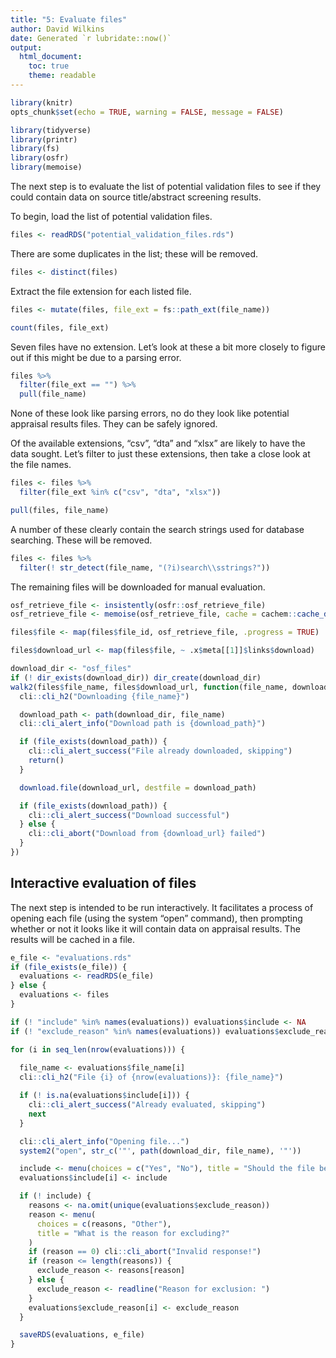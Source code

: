 ```yaml
---
title: "5: Evaluate files"
author: David Wilkins
date: Generated `r lubridate::now()`
output:
  html_document:
    toc: true
    theme: readable
---
```


```r
library(knitr)
opts_chunk$set(echo = TRUE, warning = FALSE, message = FALSE)
```

```r
library(tidyverse)
library(printr)
library(fs)
library(osfr)
library(memoise)
```

The next step is to evaluate the list of potential validation files to see if they could contain data on source title/abstract screening results.

To begin, load the list of potential validation files.

```r
files <- readRDS("potential_validation_files.rds")
```

There are some duplicates in the list; these will be removed.

```r
files <- distinct(files)
```

Extract the file extension for each listed file.

```r
files <- mutate(files, file_ext = fs::path_ext(file_name))

count(files, file_ext)
```

Seven files have no extension. Let's look at these a bit more closely to figure out if this might be due to a parsing error.

```r
files %>%
  filter(file_ext == "") %>%
  pull(file_name)
```

None of these look like parsing errors, no do they look like potential appraisal results files. They can be safely ignored.

Of the available extensions, "csv", "dta" and "xlsx" are likely to have the data sought. Let's filter to just these extensions, then take a close look at the file names.

```r
files <- files %>%
  filter(file_ext %in% c("csv", "dta", "xlsx"))

pull(files, file_name)
```

A number of these clearly contain the search strings used for database searching. These will be removed.

```r
files <- files %>%
  filter(! str_detect(file_name, "(?i)search\\sstrings?"))
```

The remaining files will be downloaded for manual evaluation.

```r
osf_retrieve_file <- insistently(osfr::osf_retrieve_file)
osf_retrieve_file <- memoise(osf_retrieve_file, cache = cachem::cache_disk(dir = "cache"))

files$file <- map(files$file_id, osf_retrieve_file, .progress = TRUE)

files$download_url <- map(files$file, ~ .x$meta[[1]]$links$download)

download_dir <- "osf_files"
if (! dir_exists(download_dir)) dir_create(download_dir)
walk2(files$file_name, files$download_url, function(file_name, download_url) {
  cli::cli_h2("Downloading {file_name}")

  download_path <- path(download_dir, file_name)
  cli::cli_alert_info("Download path is {download_path}")

  if (file_exists(download_path)) {
    cli::cli_alert_success("File already downloaded, skipping")
    return()
  }

  download.file(download_url, destfile = download_path)

  if (file_exists(download_path)) {
    cli::cli_alert_success("Download successful")
  } else {
    cli::cli_abort("Download from {download_url} failed")
  }
})
```

## Interactive evaluation of files

The next step is intended to be run interactively. It facilitates a process of opening each file (using the system "open" command), then prompting whether or not it looks like it will contain data on appraisal results. The results will be cached in a file.

```r
e_file <- "evaluations.rds"
if (file_exists(e_file)) {
  evaluations <- readRDS(e_file)
} else {
  evaluations <- files
}

if (! "include" %in% names(evaluations)) evaluations$include <- NA
if (! "exclude_reason" %in% names(evaluations)) evaluations$exclude_reason <- NA_character_

for (i in seq_len(nrow(evaluations))) {
  
  file_name <- evaluations$file_name[i]
  cli::cli_h2("File {i} of {nrow(evaluations)}: {file_name}")

  if (! is.na(evaluations$include[i])) {
    cli::cli_alert_success("Already evaluated, skipping")
    next
  }

  cli::cli_alert_info("Opening file...")
  system2("open", str_c('"', path(download_dir, file_name), '"'))

  include <- menu(choices = c("Yes", "No"), title = "Should the file be included?") == 1
  evaluations$include[i] <- include

  if (! include) {
    reasons <- na.omit(unique(evaluations$exclude_reason))
    reason <- menu(
      choices = c(reasons, "Other"),
      title = "What is the reason for excluding?"
    )
    if (reason == 0) cli::cli_abort("Invalid response!")
    if (reason <= length(reasons)) {
      exclude_reason <- reasons[reason]
    } else {
      exclude_reason <- readline("Reason for exclusion: ")
    }
    evaluations$exclude_reason[i] <- exclude_reason
  }

  saveRDS(evaluations, e_file)
}
```
